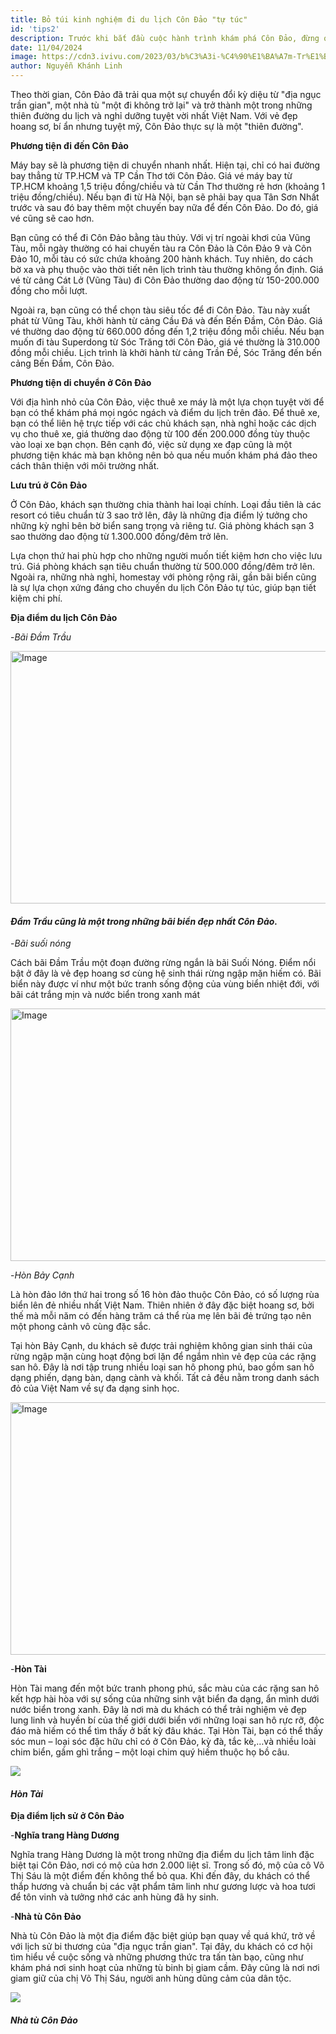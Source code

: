 ```yaml
---
title: Bỏ túi kinh nghiệm đi du lịch Côn Đảo "tự túc"
id: 'tips2'
description: Trước khi bắt đầu cuộc hành trình khám phá Côn Đảo, đừng quên thu thập những kinh nghiệm quý báu để đảm bảo chuyến đi được hoàn hảo nhé.
date: 11/04/2024
image: https://cdn3.ivivu.com/2023/03/b%C3%A3i-%C4%90%E1%BA%A7m-Tr%E1%BA%A7u-ivivu-3.jpg
author: Nguyễn Khánh Linh
---
```


Theo thời gian, Côn Đảo đã trải qua một sự chuyển đổi kỳ diệu từ "địa ngục trần gian", một nhà tù "một đi không trở lại" và trở thành một trong những thiên đường du lịch và nghỉ dưỡng tuyệt vời nhất Việt Nam. Với vẻ đẹp hoang sơ, bí ẩn nhưng tuyệt mỹ, Côn Đảo thực sự là một "thiên đường".

**Phương tiện đi đến Côn Đảo**

Máy bay sẽ là phương tiện di chuyển nhanh nhất. Hiện tại, chỉ có hai đường bay thẳng từ TP.HCM và TP Cần Thơ tới Côn Đảo. Giá vé máy bay từ TP.HCM khoảng 1,5 triệu đồng/chiều và từ Cần Thơ thường rẻ hơn (khoảng 1 triệu đồng/chiều). Nếu bạn đi từ Hà Nội, bạn sẽ phải bay qua Tân Sơn Nhất trước và sau đó bay thêm một chuyến bay nữa để đến Côn Đảo. Do đó, giá vé cũng sẽ cao hơn.

Bạn cũng có thể đi Côn Đảo bằng tàu thủy. Với vị trí ngoài khơi của Vũng Tàu, mỗi ngày thường có hai chuyến tàu ra Côn Đảo là Côn Đảo 9 và Côn Đảo 10, mỗi tàu có sức chứa khoảng 200 hành khách. Tuy nhiên, do cách bờ xa và phụ thuộc vào thời tiết nên lịch trình tàu thường không ổn định. Giá vé từ cảng Cát Lở (Vũng Tàu) đi Côn Đảo thường dao động từ 150-200.000 đồng cho mỗi lượt.

Ngoài ra, bạn cũng có thể chọn tàu siêu tốc để đi Côn Đảo. Tàu này xuất phát từ Vũng Tàu, khởi hành từ cảng Cầu Đá và đến Bến Đầm, Côn Đảo. Giá vé thường dao động từ 660.000 đồng đến 1,2 triệu đồng mỗi chiều. Nếu bạn muốn đi tàu Superdong từ Sóc Trăng tới Côn Đảo, giá vé thường là 310.000 đồng mỗi chiều. Lịch trình là khởi hành từ cảng Trần Đề, Sóc Trăng đến bến cảng Bến Đầm, Côn Đảo.

**Phương tiện di chuyển ở Côn Đảo**

Với địa hình nhỏ của Côn Đảo, việc thuê xe máy là một lựa chọn tuyệt vời để bạn có thể khám phá mọi ngóc ngách và điểm du lịch trên đảo.
Để thuê xe, bạn có thể liên hệ trực tiếp với các chủ khách sạn, nhà nghỉ hoặc các dịch vụ cho thuê xe, giá thường dao động từ 100 đến 200.000 đồng tùy thuộc vào loại xe bạn chọn. Bên cạnh đó, việc sử dụng xe đạp cũng là một phương tiện khác mà bạn không nên bỏ qua nếu muốn khám phá đảo theo cách thân thiện với môi trường nhất.

**Lưu trú ở Côn Đảo**

Ở Côn Đảo, khách sạn thường chia thành hai loại chính. Loại đầu tiên là các resort có tiêu chuẩn từ 3 sao trở lên, đây là những địa điểm lý tưởng cho những kỳ nghỉ bên bờ biển sang trọng và riêng tư. Giá phòng khách sạn 3 sao thường dao động từ 1.300.000 đồng/đêm trở lên.

Lựa chọn thứ hai phù hợp cho những người muốn tiết kiệm hơn cho việc lưu trú. Giá phòng khách sạn tiêu chuẩn thường từ 500.000 đồng/đêm trở lên. Ngoài ra, những nhà nghỉ, homestay với phòng rộng rãi, gần bãi biển cũng là sự lựa chọn xứng đáng cho chuyến du lịch Côn Đảo tự túc, giúp bạn tiết kiệm chi phí.

**Địa điểm du lịch Côn Đảo**

-_Bãi Đầm Trầu_

<Image
	src="https://cdn3.ivivu.com/2023/03/b%C3%A3i-%C4%90%E1%BA%A7m-Tr%E1%BA%A7u-ivivu-3.jpg"
	className="w-full"
	width="718"
	height="404"
	alt="Image"
/>

#### _Đầm Trầu cũng là một trong những bãi biển đẹp nhất Côn Đảo._

-_Bãi suối nóng_

Cách bãi Đầm Trầu một đoạn đường rừng ngắn là bãi Suối Nóng. Điểm nổi bật ở đây là vẻ đẹp hoang sơ cùng hệ sinh thái rừng ngập mặn hiếm có. Bãi biển này được ví như một bức tranh sống động của vùng biển nhiệt đới, với bãi cát trắng mịn và nước biển trong xanh mát

<Image
	src="https://ik.imagekit.io/tvlk/blog/2023/10/bai-suoi-nong.jpg?tr=dpr-2,w-675"
	className="w-full"
	width="718"
	height="404"
	alt="Image"
/>

-_Hòn Bảy Cạnh_

Là hòn đảo lớn thứ hai trong số 16 hòn đảo thuộc Côn Đảo, có số lượng rùa biển lên đẻ nhiều nhất Việt Nam. Thiên nhiên ở đây đặc biệt hoang sơ, bởi thế mà mỗi năm có đến hàng trăm cá thể rùa mẹ lên bãi đẻ trứng tạo nên một phong cảnh vô cùng đặc sắc.

Tại hòn Bảy Cạnh, du khách sẽ được trải nghiệm không gian sinh thái của rừng ngập mặn cùng hoạt động bơi lặn để ngắm nhìn vẻ đẹp của các rặng san hô. Đây là nơi tập trung nhiều loại san hô phong phú, bao gồm san hô dạng phiến, dạng bàn, dạng cành và khối. Tất cả đều nằm trong danh sách đỏ của Việt Nam về sự đa dạng sinh học.

<Image
	src="https://cdn.vntrip.vn/cam-nang/wp-content/uploads/2017/11/hon-bay-canh-1.jpg"
	className="w-full"
	width="718"
	height="404"
	alt="Image"
/>

-**Hòn Tài**

Hòn Tài mang đến một bức tranh phong phú, sắc màu của các rặng san hô kết hợp hài hòa với sự sống của những sinh vật biển đa dạng, ẩn mình dưới nước biển trong xanh. Đây là nơi mà du khách có thể trải nghiệm vẻ đẹp lung linh và huyền bí của thế giới dưới biển với những loại san hô rực rỡ, độc đáo mà hiếm có thể tìm thấy ở bất kỳ đâu khác.
Tại Hòn Tài, bạn có thể thấy sóc mun – loại sóc đặc hữu chỉ có ở Côn Đảo, kỳ đà, tắc kè,…và nhiều loài chim biển, gầm ghì trắng – một loại chim quý hiếm thuộc họ bồ câu.

![](https://mia.vn/media/uploads/blog-du-lich/hon-tai-con-dao-diem-den-hoan-hao-danh-cho-ai-yeu-thien-nhien-1-1655743505.jpg)

#### _Hòn Tài_

**Địa điểm lịch sử ở Côn Đảo**

-**Nghĩa trang Hàng Dương**

Nghĩa trang Hàng Dương là một trong những địa điểm du lịch tâm linh đặc biệt tại Côn Đảo, nơi có mộ của hơn 2.000 liệt sĩ. Trong số đó, mộ của cô Võ Thị Sáu là một điểm đến không thể bỏ qua. Khi đến đây, du khách có thể thắp hương và chuẩn bị các vật phẩm tâm linh như gương lược và hoa tươi để tôn vinh và tưởng nhớ các anh hùng đã hy sinh.

-**Nhà tù Côn Đảo**

Nhà tù Côn Đảo là một địa điểm đặc biệt giúp bạn quay về quá khứ, trở về với lịch sử bi thương của "địa ngục trần gian". Tại đây, du khách có cơ hội tìm hiểu về cuộc sống và những phương thức tra tấn tàn bạo, cũng như khám phá nơi sinh hoạt của những tù binh bị giam cầm. Đây cũng là nơi nơi giam giữ của chị Võ Thị Sáu, người anh hùng dũng cảm của dân tộc.

![](https://ticotravel.com.vn/wp-content/uploads/2022/06/Nha-tu-Con-Dao-2.jpg)

#### _Nhà tù Côn Đảo_
